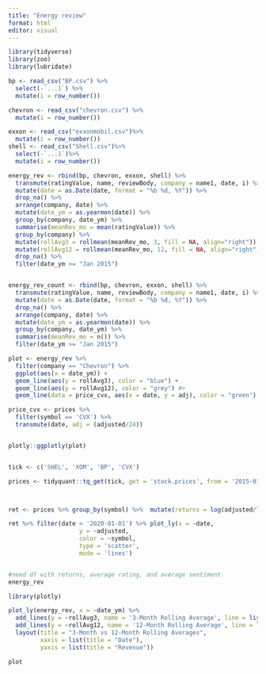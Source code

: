 ```yaml
---
title: "Energy review"
format: html
editor: visual
---
```


```r
library(tidyverse)
library(zoo)
library(lubridate)

bp <- read_csv("BP.csv") %>% 
  select(-`...1`) %>% 
  mutate(i = row_number())

chevron <- read_csv("chevron.csv") %>% 
  mutate(i = row_number())

exxon <- read_csv("exxonmobil.csv")%>% 
  mutate(i = row_number())
shell <- read_csv("Shell.csv")%>% 
  select(-`...1`)%>% 
  mutate(i = row_number())

energy_rev <- rbind(bp, chevron, exxon, shell) %>% 
  transmute(ratingValue, name, reviewBody, company = name1, date, i) %>%
  mutate(date = as.Date(date, format = "%b %d, %Y")) %>%
  drop_na() %>% 
  arrange(company, date) %>%
  mutate(date_ym = as.yearmon(date)) %>% 
  group_by(company, date_ym) %>%
  summarise(meanRev_mo = mean(ratingValue)) %>% 
  group_by(company) %>%
  mutate(rollAvg3 = rollmean(meanRev_mo, 3, fill = NA, align="right")) %>%
  mutate(rollAvg12 = rollmean(meanRev_mo, 12, fill = NA, align="right")) %>% 
  drop_na() %>% 
  filter(date_ym >= "Jan 2015")


energy_rev_count <- rbind(bp, chevron, exxon, shell) %>% 
  transmute(ratingValue, name, reviewBody, company = name1, date, i) %>%
  mutate(date = as.Date(date, format = "%b %d, %Y")) %>%
  drop_na() %>% 
  arrange(company, date) %>%
  mutate(date_ym = as.yearmon(date)) %>% 
  group_by(company, date_ym) %>%
  summarise(meanRev_mo = n()) %>% 
  filter(date_ym >= "Jan 2015")

plot <- energy_rev %>% 
  filter(company == "Chevron") %>% 
  ggplot(aes(x = date_ym)) +
  geom_line(aes(y = rollAvg3), color = "blue") +
  geom_line(aes(y = rollAvg12), color = "grey") #+ 
  geom_line(data = price_cvx, aes(x = date, y = adj), color = "green")

price_cvx <- prices %>% 
  filter(symbol == 'CVX') %>% 
  transmute(date, adj = (adjusted/24))


plotly::ggplotly(plot)


tick <- c('SHEL', 'XOM', 'BP', 'CVX')

prices <- tidyquant::tq_get(tick, get = 'stock.prices', from = '2015-01-01', to = Sys.Date())



ret <- prices %>% group_by(symbol) %>%  mutate(returns = log(adjusted/lag(adjusted)))

ret %>% filter(date > '2020-01-01') %>% plot_ly(x = ~date,
                    y = ~adjusted,
                    color = ~symbol,
                    type = 'scatter',
                    mode = 'lines')


#need df with returns, average rating, and average sentiment
energy_rev

library(plotly)

plot_ly(energy_rev, x = ~date_ym) %>%
  add_lines(y = ~rollAvg3, name = '3-Month Rolling Average', line = list(color = 'blue')) %>%
  add_lines(y = ~rollAvg12, name = '12-Month Rolling Average', line = list(color = 'red')) %>%
  layout(title = "3-Month vs 12-Month Rolling Averages",
         xaxis = list(title = "Date"),
         yaxis = list(title = "Revenue"))

plot


```
